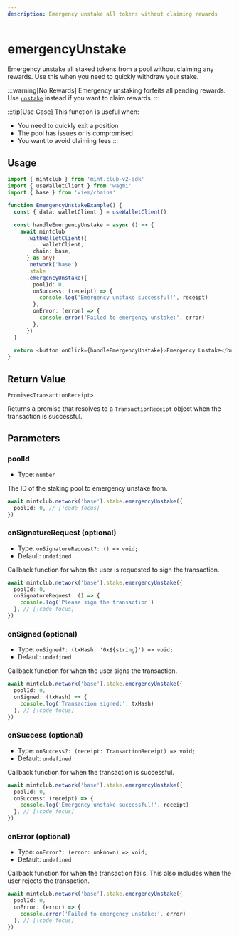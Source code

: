 ```yaml
---
description: Emergency unstake all tokens without claiming rewards
---
```


# emergencyUnstake

Emergency unstake all staked tokens from a pool without claiming any rewards. Use this when you need to quickly withdraw your stake.

:::warning[No Rewards]
Emergency unstaking forfeits all pending rewards. Use [`unstake`](/docs/sdk/stake/unstake) instead if you want to claim rewards.
:::

:::tip[Use Case]
This function is useful when:

- You need to quickly exit a position
- The pool has issues or is compromised
- You want to avoid claiming fees
  :::

## Usage

```ts twoslash [example.ts]
import { mintclub } from 'mint.club-v2-sdk'
import { useWalletClient } from 'wagmi'
import { base } from 'viem/chains'

function EmergencyUnstakeExample() {
  const { data: walletClient } = useWalletClient()

  const handleEmergencyUnstake = async () => {
    await mintclub
      .withWalletClient({
        ...walletClient,
        chain: base,
      } as any)
      .network('base')
      .stake
      .emergencyUnstake({
        poolId: 0,
        onSuccess: (receipt) => {
          console.log('Emergency unstake successful!', receipt)
        },
        onError: (error) => {
          console.error('Failed to emergency unstake:', error)
        },
      })
  }

  return <button onClick={handleEmergencyUnstake}>Emergency Unstake</button>
}
```

## Return Value

`Promise<TransactionReceipt>`

Returns a promise that resolves to a `TransactionReceipt` object when the transaction is successful.

## Parameters

### poolId

- Type: `number`

The ID of the staking pool to emergency unstake from.

```ts
await mintclub.network('base').stake.emergencyUnstake({
  poolId: 0, // [!code focus]
})
```

### onSignatureRequest (optional)

- Type: `onSignatureRequest?: () => void;`
- Default: `undefined`

Callback function for when the user is requested to sign the transaction.

```ts
await mintclub.network('base').stake.emergencyUnstake({
  poolId: 0,
  onSignatureRequest: () => {
    console.log('Please sign the transaction')
  }, // [!code focus]
})
```

### onSigned (optional)

- Type: `onSigned?: (txHash: '0x${string}') => void;`
- Default: `undefined`

Callback function for when the user signs the transaction.

```ts
await mintclub.network('base').stake.emergencyUnstake({
  poolId: 0,
  onSigned: (txHash) => {
    console.log('Transaction signed:', txHash)
  }, // [!code focus]
})
```

### onSuccess (optional)

- Type: `onSuccess?: (receipt: TransactionReceipt) => void;`
- Default: `undefined`

Callback function for when the transaction is successful.

```ts
await mintclub.network('base').stake.emergencyUnstake({
  poolId: 0,
  onSuccess: (receipt) => {
    console.log('Emergency unstake successful!', receipt)
  }, // [!code focus]
})
```

### onError (optional)

- Type: `onError?: (error: unknown) => void;`
- Default: `undefined`

Callback function for when the transaction fails. This also includes when the user rejects the transaction.

```ts
await mintclub.network('base').stake.emergencyUnstake({
  poolId: 0,
  onError: (error) => {
    console.error('Failed to emergency unstake:', error)
  }, // [!code focus]
})
```
